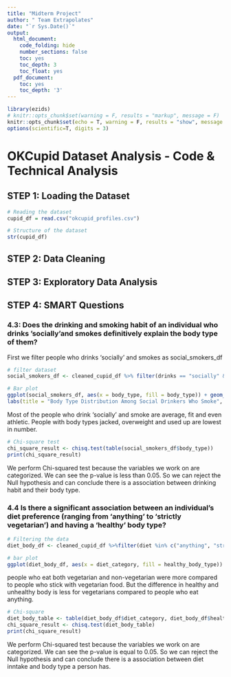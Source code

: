 ```yaml
---
title: "Midterm Project"
author: " Team Extrapolates"
date: "`r Sys.Date()`"
output:
  html_document:
    code_folding: hide
    number_sections: false
    toc: yes
    toc_depth: 3
    toc_float: yes
  pdf_document:
    toc: yes
    toc_depth: '3'
---
```


```r
library(ezids)
# knitr::opts_chunk$set(warning = F, results = "markup", message = F)
knitr::opts_chunk$set(echo = T, warning = F, results = "show", message = F)
options(scientific=T, digits = 3) 
```

# OKCupid Dataset Analysis - Code & Technical Analysis

## STEP 1: Loading the Dataset

```r
# Reading the dataset
cupid_df = read.csv("okcupid_profiles.csv")

# Structure of the dataset
str(cupid_df)
```


## STEP 2: Data Cleaning

## STEP 3: Exploratory Data Analysis

## STEP 4: SMART Questions



### 4.3: Does the drinking and smoking habit of an individual who drinks 'socially'and smokes definitively explain the body type of them?

First we filter people who drinks 'socially' and smokes as social_smokers_df 
```r
# filter dataset
social_smokers_df <- cleaned_cupid_df %>% filter(drinks == "socially" & smokes != "no")

# Bar plot
ggplot(social_smokers_df, aes(x = body_type, fill = body_type)) + geom_bar() + scale_fill_brewer(palette = "Set3") + 
labs(title = "Body Type Distribution Among Social Drinkers Who Smoke", x = "Body Type", y = "Number of Individuals") + theme_minimal() + theme(axis.text.x = element_text(angle = 45, hjust = 1)) + geom_text(stat = "count", aes(label = ..count..), vjust = -0.5, size = 3)

```
Most of the people who drink 'socially' and smoke are average, fit and even athletic. People with body types jacked, overweight and used up are lowest in number.  

```r
# Chi-square test
chi_square_result <- chisq.test(table(social_smokers_df$body_type))
print(chi_square_result)
```
We perform Chi-squared test because the variables we work on are categorized. We can see the p-value is less than 0.05. So we can reject the Null hypothesis and can conclude there is a association between drinking habit and their body type.

### 4.4 Is there a significant association between an individual’s diet preference (ranging from 'anything' to 'strictly vegetarian') and having a 'healthy' body type?
```r
# Filtering the data
diet_body_df <- cleaned_cupid_df %>%filter(diet %in% c("anything", "strictly anything", "mostly vegetarian", "strictly vegetarian")) %>%mutate(diet_category = ifelse(diet %in% c("anything", "strictly anything"), "Anything", "Vegetarian"),healthy_body_type = ifelse(body_type %in% c("athletic", "average", "fit", "jacked"), "Healthy", "Unhealthy"))

# bar plot 
ggplot(diet_body_df, aes(x = diet_category, fill = healthy_body_type)) +geom_bar(position = "dodge") +labs(title = "Diet Preference and 'Healthy' Body Type Distribution",x = "Diet Category",y = "Number of Individuals",fill = "Body Type (Healthy)") +scale_fill_brewer(palette = "Set3") +theme_minimal() +geom_text(stat = "count", aes(label = ..count..),position = position_dodge(width = 0.9), vjust = -0.5, size = 3) 

```
people who eat both vegetarian and non-vegetarian were more compared to people who stick with vegetarian food. But the difference in healthy and unhealthy body is less for vegetarians compared to people who eat anything.

```r
# Chi-square
diet_body_table <- table(diet_body_df$diet_category, diet_body_df$healthy_body_type)
chi_square_result <- chisq.test(diet_body_table)
print(chi_square_result)
```
We perform Chi-squared test because the variables we work on are categorized. We can see the p-value is equal to 0.05. So we can reject the Null hypothesis and can conclude there is a association between diet inntake and body type a person has.




